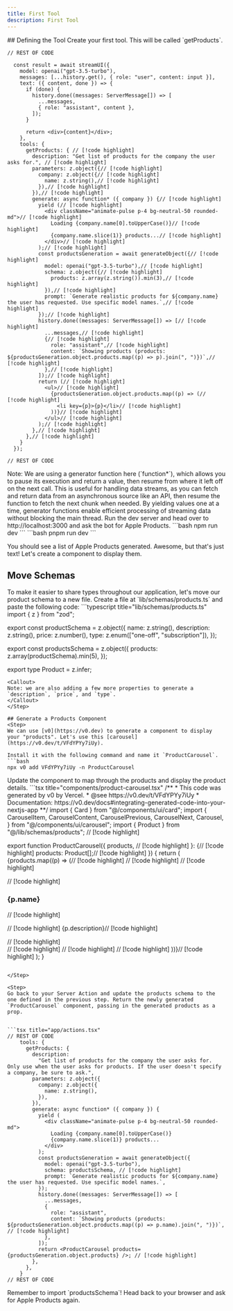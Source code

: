 ```yaml
---
title: First Tool
description: First Tool
---
```



<Steps>
## Defining the Tool
<Step>
Create your first tool. This will be called `getProducts`.


```tsx title="app/actions.tsx"
// REST OF CODE

  const result = await streamUI({
    model: openai("gpt-3.5-turbo"),
    messages: [...history.get(), { role: "user", content: input }],
    text: ({ content, done }) => {
      if (done) {
        history.done((messages: ServerMessage[]) => [
          ...messages,
          { role: "assistant", content },
        ]);
      }

      return <div>{content}</div>;
    },
    tools: { 
      getProducts: { // [!code highlight]
        description: "Get list of products for the company the user asks for.", // [!code highlight]
        parameters: z.object({// [!code highlight]
          company: z.object({// [!code highlight]
            name: z.string(),// [!code highlight]
          }),// [!code highlight]
        }),// [!code highlight]
        generate: async function* ({ company }) {// [!code highlight]
          yield (// [!code highlight]
            <div className="animate-pulse p-4 bg-neutral-50 rounded-md">// [!code highlight]
              Loading {company.name[0].toUpperCase()}// [!code highlight]
              {company.name.slice(1)} products...// [!code highlight]
            </div>// [!code highlight]
          );// [!code highlight]
          const productsGeneration = await generateObject({// [!code highlight]
            model: openai("gpt-3.5-turbo"),// [!code highlight]
            schema: z.object({// [!code highlight]
              products: z.array(z.string()).min(3),// [!code highlight]
            }),// [!code highlight]
            prompt: `Generate realistic products for ${company.name} the user has requested. Use specific model names.`,// [!code highlight]
          });// [!code highlight]
          history.done((messages: ServerMessage[]) => [// [!code highlight]
            ...messages,// [!code highlight]
            {// [!code highlight]
              role: "assistant",// [!code highlight]
              content: `Showing products (products: ${productsGeneration.object.products.map((p) => p).join(", ")})`,// [!code highlight]
            },// [!code highlight]
          ]);// [!code highlight]
          return (// [!code highlight]
            <ul>// [!code highlight]
              {productsGeneration.object.products.map((p) => (// [!code highlight]
                <li key={p}>{p}</li>// [!code highlight]
              ))}// [!code highlight]
            </ul>// [!code highlight]
          );// [!code highlight]
        },// [!code highlight]
      },// [!code highlight]
    }
  });

// REST OF CODE
```
<Callout>
Note: We are using a generator function here (`function*`), which allows you to pause its execution and return a value, then resume from where it left off on the next call. This is useful for handling data streams, as you can fetch and return data from an asynchronous source like an API, then resume the function to fetch the next chunk when needed. By yielding values one at a time, generator functions enable efficient processing of streaming data without blocking the main thread.
</Callout>
</Step>

<Step>
Run the dev server and head over to http://localhost:3000 and ask the bot for Apple Products.
<Tabs id="install" items={['npm', 'pnpm']} persist>
  <Tab value="npm">
  ```bash
  npm run dev
  ```
  </Tab>
  <Tab value="pnpm">
  ```bash
  pnpm run dev
  ```
  </Tab>
</Tabs>

You should see a list of Apple Products generated. Awesome, but that's just text! Let's create a component to display them.
</Step>

## Move Schemas
<Step>
To make it easier to share types throughout our application, let's move our product schema to a new file. Create a file at `lib/schemas/products.ts` and paste the following code:
```typescript title="lib/schemas/products.ts"
import { z } from "zod";

export const productSchema = z.object({
  name: z.string(),
  description: z.string(),
  price: z.number(),
  type: z.enum(["one-off", "subscription"]),
});

export const productsSchema = z.object({
  products: z.array(productSchema).min(5),
});

export type Product = z.infer<typeof productSchema>;
```
<Callout>
Note: we are also adding a few more properties to generate a `description`, `price`, and `type`.
</Callout>
</Step>

## Generate a Products Component
<Step>
We can use [v0](https://v0.dev) to generate a component to display your "products". Let's use this [carousel](https://v0.dev/t/VFdYPYy7iUy). 

Install it with the following command and name it `ProductCarousel`.
```bash
npx v0 add VFdYPYy7iUy -n ProductCarousel
```
</Step>

<Step>
Update the component to map through the products and display the product details.
```tsx title="components/product-carousel.tsx"
/**
 * This code was generated by v0 by Vercel.
 * @see https://v0.dev/t/VFdYPYy7iUy
 * Documentation: https://v0.dev/docs#integrating-generated-code-into-your-nextjs-app
**/
import { Card } from "@/components/ui/card";
import {
  CarouselItem,
  CarouselContent,
  CarouselPrevious,
  CarouselNext,
  Carousel,
} from "@/components/ui/carousel";
import { Product } from "@/lib/schemas/products"; // [!code highlight]

export function ProductCarousel({
  products, // [!code highlight]
}: {// [!code highlight]
  products: Product[];// [!code highlight]
}) {
  return (
    <Carousel className="w-full max-w-2xl">
      <CarouselContent>
        {products.map((p) => (// [!code highlight]
          <CarouselItem key={p.name}>// [!code highlight]
            <Card className="flex flex-col items-center gap-4 p-6">// [!code highlight]
              <div className="text-center">// [!code highlight]
                <h3 className="text-xl font-semibold">{p.name}</h3>// [!code highlight]
                <p className="text-gray-500 dark:text-gray-400">// [!code highlight]
                  {p.description}// [!code highlight]
                </p>// [!code highlight]
              </div>// [!code highlight]
            </Card>// [!code highlight]
          </CarouselItem>// [!code highlight]
        ))}// [!code highlight]
      </CarouselContent>
      <CarouselPrevious />
      <CarouselNext />
    </Carousel>
  );
}
```

</Step>

<Step>
Go back to your Server Action and update the products schema to the one defined in the previous step. Return the newly generated `ProductCarousel` component, passing in the generated products as a prop.


```tsx title="app/actions.tsx"
// REST OF CODE
    tools: {
      getProducts: {
        description:
          "Get list of products for the company the user asks for. Only use when the user asks for products. If the user doesn't specify a company, be sure to ask.",
        parameters: z.object({
          company: z.object({
            name: z.string(),
          }),
        }),
        generate: async function* ({ company }) {
          yield (
            <div className="animate-pulse p-4 bg-neutral-50 rounded-md">
              Loading {company.name[0].toUpperCase()}
              {company.name.slice(1)} products...
            </div>
          );
          const productsGeneration = await generateObject({
            model: openai("gpt-3.5-turbo"),
            schema: productsSchema, // [!code highlight]
            prompt: `Generate realistic products for ${company.name} the user has requested. Use specific model names.`,
          });
          history.done((messages: ServerMessage[]) => [
            ...messages,
            {
              role: "assistant",
              content: `Showing products (products: ${productsGeneration.object.products.map((p) => p.name).join(", ")})`, // [!code highlight]
            },
          ]);
          return <ProductCarousel products={productsGeneration.object.products} />; // [!code highlight]
        },
      },
    }
// REST OF CODE
```
<Callout>
Remember to import `productsSchema`!
</Callout>
</Step>
<Step>
Head back to your browser and ask for Apple Products again.
</Step>
</Steps>